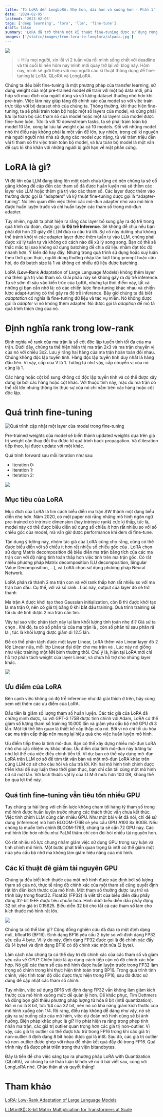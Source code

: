 ```yaml
---
title: 'Từ LoRA đến LongLoRA: Nhẹ hơn, dài hơn và sướng hơn - Phần 1'
date: '2024-02-05'
lastmod: '2023-02-05'
tags: ['deep learning', 'lora', 'llm', 'fine-tune']
draft: false
summary: 'LoRA đã trở thành một kĩ thuật fine-tuning được sử dụng rộng rãi với sự tối ưu của nó. Trong series này, chúng ta sẽ thảo luận về LoRA, lượng tử hoá và một phiên bản mở rộng của LoRA với context dài hơn.'
images: ['/static/images/from-lora-to-longlora/alpaca.jpg']
---
```


![](/static/images/from-lora-to-longlora/alpaca.jpg)

> 💡 Hilu mọi người, xin lỗi vì 2 tuần vừa rồi mình sống chết với deadline và thi cuối kì nên hôm nay mình mới quay trở lại với blog này. Hôm nay, mình sẽ giới thiệu với mọi người các kĩ thuật thông dụng để fine-tuning là LoRA, QLoRA và LongLoRA.

Chúng ta đều biết fine-tuning là một phương pháp của transfer learning, sử dụng weight của một pre-trained model để train với một bộ data mới, phù hợp với mục đích của người dùng và số lượng dataset thường nhỏ hơn khi pre-train. Việc làm này giúp tăng độ chính xác của model so với việc train trực tiếp với bộ dataset nhỏ của chúng ta. Thông thường, khi thực hiện fine-tuning, ta sẽ phải train toàn bộ hoặc một số layers của model, và cũng phải lưu lại toàn bộ các tham số của model hoặc một số layers của model được fine-tune luôn. Tức là với 10 downstream tasks, ta sẽ phải train toàn bộ model 10 lần, xong lại lưu lại weight của cả 10 models. Đối với những model nhỏ thì điều này không phải là một vấn đề lớn, tuy nhiên, trong cái kỉ nguyên mà người người nhà nhà sử dụng các model cực nặng, từ vài trăm triệu đến vài tỉ tham số thì việc train toàn bộ model, và lưu toàn bộ model là một vấn đề cực kì khó khăn với những người bị giới hạn về mặt phần cứng.

# LoRA là gì?

Vì độ lớn của LLM đang tăng lên một cách chưa từng có nên chúng ta sẽ cố gắng không đề cập đến các tham số đã được huấn luyện mà sẽ thêm các layer vào LLM hoặc thêm giá trị vào các tham số. Các layer được thêm vào thường được gọi là “adapters” và kỹ thuật fine-tuning được gọi là “adapter-tuning”. Nó liên quan đến việc thêm các mô-đun adapter nhỏ vào mô hình được huấn luyện trước và chỉ huấn luyện các tham số trong mô-đun adapter.

Tuy nhiên, người ta phát hiện ra rằng các layer bổ sung gây ra độ trễ trong quá trình dự đoán, được gọi là **Độ trễ Inference**. Sẽ không dễ chịu nếu bạn phải đợi hơn 20 giây để LLM đưa ra câu trả lời. Sự cố này dường như không thể tránh khỏi vì các adapter layer được thêm tuần tự vào LLM, chúng phải được xử lý tuần tự và không có cách nào để xử lý song song. Bạn có thể sẽ thắc mắc tại sao không sử dụng batching để chia dữ liệu nhằm đạt tốc độ nhanh hơn. Ý kiến ​​đó hay đấy. Nhưng trong quá trình sử dụng hoặc suy luận theo thời gian thực, người dùng thường nhập lần lượt từng prompt hoặc câu hỏi, do đó batch size là 1 và không có nhiều dữ liệu được batching.

LoRA (**Lo**w-**R**ank **A**daptation of Large Language Models) không thêm layer mà thêm giá trị vào tham số. Giải pháp này sẽ không gây ra độ trễ inference. Ta sẽ sớm đi sâu vào kiến trúc của LoRA, nhưng tại thời điểm này, tất cả những gì bạn cần nhớ là: có các chiến lược fine-tuning khác nhau và chiến lược adapt-tuning có thể gây ra độ trễ inference. Bây giờ chúng ta đã biết *adaptation* có nghĩa là fine-tuning dữ liệu và tác vụ miền. Nó không được gọi là *adapter* vì nó không thêm adapter. Nó được gọi là *adaption* để mô tả quá trình thích ứng của nó.

# Định nghĩa rank trong low-rank
Định nghĩa về rank của ma trận là số cột độc lập tuyến tính tối đa của ma trận. Dưới đây, chúng ta thể hiện hiển thị ma trận 2x3 và ma trận chuyển vị của nó với chiều 3x2. Lưu ý rằng hai hàng của ma trận hoàn toàn đối nhau. Chúng không độc lập tuyến tính. Hàng độc lập tuyến tính duy nhất là hàng đầu tiên. Vì vậy, cấp của V là 1. Tương tự như vậy, cấp chuyển vị của nó cũng là 1.

<div className="math-block" data-math="V = \begin{bmatrix}
1 & 2 & 1 \\
-1 & -2 & -1
\end{bmatrix} \ ; \quad
V^{T} = \begin{bmatrix}
1 & -1 \\
2 & -2 \\
1 & -1
\end{bmatrix}"></div>

Các hàng hoặc cột bổ sung không có độc lập tuyến tính và có thể được xây dựng lại bởi các hàng hoặc cột khác. Với thuộc tính này, mặc dù ma trận có thể rất lớn nhưng thông tin thực sự của nó chỉ nằm trên các hàng hoặc cột độc lập.

# Quá trình fine-tuning

![Quá trình cập nhật một layer của model trong fine-tuning](/static/images/from-lora-to-longlora/lora-finetune.png)

Pre-trained weights <span className="math-inline" data-math="W"></span> của model sẽ biến thành updated weights <span className="math-inline" data-math="W'"></span> dựa trên giá trị weight cần thay đổi <span className="math-inline" data-math="\Delta W"></span> thu được từ quá trình back propagation. Và ở iteration tiếp theo, <span className="math-inline" data-math="W'"></span> lại được update với một <span className="math-inline" data-math="\Delta W"></span> khác.

Quá trình forward sau mỗi iteration như sau:
* Iteration 0: <span className="math-inline" data-math="y = Wx"></span>
* Iteration 1: <span className="math-inline" data-math="y = W'x = (W + \Delta W)x"></span>
* Iteration 2: <span className="math-inline" data-math="y = W''x = (W + \Delta W)x = (W' + \Delta W')x = (W + \Delta W + \Delta W')x"></span>

![](/static/images/from-lora-to-longlora/update-w.png)

## Mục tiêu của LoRA

Mục đích của LoRA là tìm cách biểu diễn ma trận $\Delta W$ thành một dạng biểu diễn nhẹ hơn. Năm 2020, có một paper nói rằng những mô hình ngôn ngữ pre-trained có intrinsic dimension (hay intrinsic rank) cực kì thấp, tức là, model này có thể được biểu diễn sử dụng số chiều ít hơn rất nhiều so với số chiều gốc của model, mà vẫn giữ được performance khi đem đi fine-tune.

Tận dụng ý tưởng này, nhóm tác giả của LoRA cũng cho rằng, <span className="math-inline" data-math="\Delta W"></span> cũng có thể được biểu diễn với số chiều ít hơn rất nhiều số chiều gốc của <span className="math-inline" data-math="\Delta W"></span>. LoRA chọn sử dụng Matrix decomposition để biểu diễn ma trận <span className="math-inline" data-math="\Delta W"></span> bằng tích của các ma trận con với độ nặng tính toán thấp hơn việc tính trên ma trận gốc. Có rất nhiều phương pháp Matrix decomposition (LU decomposition, Singular Value Decomposition, ...), và LoRA chọn sử dụng phương pháp Neural Network.

LoRA phân rã <span className="math-inline" data-math="\Delta W"></span> thành 2 ma trận con <span className="math-inline" data-math="A"></span> và <span className="math-inline" data-math="B"></span> với rank thấp hơn rất nhiều so với ma trận ban đầu. Cụ thể, <span className="math-inline" data-math="\Delta W = BA"></span> với <span className="math-inline" data-math="\Delta W \in \mathrm{R}^{d \times k}, B \in \mathrm{R}^{d \times r}, A \in \mathrm{R}^{r \times k}"></span> và số rank <span className="math-inline" data-math="r \ll \min (d,k)"></span>. Lúc này, output của layer đó sẽ trở thành

<div className="math-block" data-math="y = W_{0}x + \Delta Wx = W_{0}x + BAx"></div>

Ma trận A được khởi tạo theo Gaussian initialization, còn B thì được khởi tạo là ma trận 0, nên <span className="math-inline" data-math="\Delta W = BA"></span> có giá trị bằng 0 khi bắt đầu training. Quá trình training sẽ tối ưu đê tính được 2 ma trận cần tìm.

Vậy tại sao việc phân tách này lại làm khối lượng tính toán nhẹ đi? Giả sử ta chọn <span className="math-inline" data-math="A = B = 100, r = 4"></span>. Khi đó, ta có số phần tử của ma trận <span className="math-inline" data-math="\Delta W"></span> là <span className="math-inline" data-math="100 \times 100 = 10000"></span>, còn số phân tử sau phân rã là <span className="math-inline" data-math="100 \times 4 + 100 \times 4 = 800"></span>, tức là khối lượng được giảm đi 12.5 lần.

Để có thể phân tách được một layer Linear, LoRA thêm vào Linear layer đó 2 lớp Linear nữa, mỗi lớp Linear đại diện cho ma trận <span className="math-inline" data-math="A"></span> và <span className="math-inline" data-math="B"></span>. Lúc này nó giống như việc training một NN bình thường thôi. Chú ý là, hiện tại LoRA mới chỉ hỗ trợ phân tách weight của layer Linear, và chưa hỗ trợ cho những layer khác.

![](/static/images/from-lora-to-longlora/decompose.png)

## Ưu điểm của LoRA

Bên cạnh việc không có độ trễ inference như đã giải thích ở trên, hãy cùng xem xét thêm các ưu điểm của LoRA.

Đầu tiên là giảm số lượng tham số huấn luyện. Các tác giả của LoRA đã chứng minh được, so với GPT-3 175B được tinh chỉnh với Adam, LoRA có thể giảm số lượng tham số training 10.000 lần và giảm yêu cầu bộ nhớ GPU đi 3 lần. Một lợi thế liên quan là thiết kế cấp thấp của nó. Bởi vì nó chỉ tối ưu hóa các ma trận cấp thấp nên mang lại hiệu quả cho việc huấn luyện mô hình.

Ưu điểm tiếp theo là tính mô-đun. Bạn có thể xây dựng nhiều mô-đun LoRA nhỏ cho các nhiệm vụ khác nhau. Ưu điểm của tính mô-đun này tương tự như lợi thế của việc điều chỉnh tiền tố. Ví dụ: bạn có thể xây dựng mô-đun LoRA trên LLM cơ sở để tóm tắt văn bản và một mô-đun LoRA khác trên cùng LLM cơ sở cho câu hỏi và câu trả lời. Khi hai mô hình tinh chỉnh được triển khai để suy luận theo thời gian thực, bạn chỉ cần tải cùng một mô hình cơ sở một lần. Với kích thước vật lý của LLM ở mức hơn 100 GB, không thể bỏ qua lợi thế này.

## Quá tình fine-tuning vẫn tiêu tốn nhiều GPU

Tuy chúng ta hài lòng với chiến lược không chạm tới hàng tỷ tham số trong mô hình được huấn luyện trước nhưng các thách thức vẫn chưa kết thúc. Việc tinh chỉnh LLM cũng cần nhiều GPU. Như một bài viết đã nói, chỉ để sử dụng (inference) mô hình BLOOM-176B sẽ yêu cầu GPU A100 8x 80GB. Nếu chúng ta muốn tinh chỉnh BLOOM-176B, chúng ta sẽ cần 72 GPU này. Các mô hình lớn hơn nhiều như PaLM thậm chí còn đòi hỏi nhiều tài nguyên hơn.

Có rất nhiều nỗ lực chung nhằm giảm việc sử dụng GPU trong suy luận và tinh chỉnh mô hình. Một bước phát triển quan trọng là int8 có thể giảm một nửa yêu cầu bộ nhớ mà không làm giảm hiệu năng của mô hình.

## Các kĩ thuật đê giảm tài nguyên GPU

Chúng ta đều biết kích thước của một mô hình được xác định bởi số lượng tham số của nó, thực tế rằng độ chính xác của một tham số cũng quyết định rất lớn đến kích thước của mô hình. Một tham số thường được lưu trữ và trình bày trong float32. Float32 (FP32) là viết tắt của biểu diễn dấu phẩy động 32-bit IEEE được tiêu chuẩn hóa. Hình dưới biểu diễn dấu phẩy động 32 bit cho giá trị 0.15625. Biểu diễn 32 bit cho tất cả các tham số làm cho kích thước mô hình rất lớn.

![](/static/images/from-lora-to-longlora/fp32.jpg)

Chúng ta có thể làm gì? Cộng đồng nghiên cứu đã đưa ra một định dạng mới, bfloat16 (BF16). Định dạng BF16 yêu cầu 2 byte so với định dạng FP32 yêu cầu 4 byte. Vì lý do này, định dạng FP32 được gọi là độ chính xác đầy đủ (4 byte) và định dạng BF16 có độ chính xác một nửa (2 byte).

Làm cách nào chúng ta có thể duy trì độ chính xác của các tham số và giảm yêu cầu về GPU? Chiến lược là áp dụng cách tiếp cận có độ chính xác hỗn hợp. Nó giữ các tham số của mô hình được huấn luyện trước trong FP32 làm trọng số chính trong khi thực hiện tính toán trong BP16. Trong quá trình tinh chỉnh, việc tính toán độ dốc được thực hiện trong FP16, sau đó được sử dụng để cập nhật các tham số chính.

Tuy nhiên, việc sử dụng BP16 với định dạng FP32 vẫn không làm giảm kích thước của mô hình xuống mức dễ quản lý hơn. Để khắc phục, Tim Dettmers và đồng bọn giới thiệu phương pháp lượng tử hóa 8 bit (int8 quantization). Bởi vì nó là 8 bit, tức 1/4 của 32 bit, nên nó có khả năng giảm kích thước của mô hình xuống còn 1/4. Rõ ràng, điều này không dễ dàng như vậy, nó sẽ gây ra sự xuống cấp của mô hình, việc dự đoán mô hình cũng sẽ bị ảnh hưởng. Biện pháp khắc phục là gì? Họ phát hiện ra rằng trong phép tính nhân ma trận, các giá trị outlier quan trọng hơn các giá trị non-outlier. Vì vậy, các giá trị outlier có thể được lưu trữ trong FP16 trong khi các giá trị non-outlier ở định dạng 8 bit hoặc được gọi là int8. Sau đó, các giá trị outlier và non-outlier được ghép với nhau để nhận kết quả đầy đủ trong FP16. Quá trình này đã được phát triển trong thư viện bitandbytes.

Đây là tiền đề cho việc sáng tạo ra phương pháp LoRA with Quantization (QLoRA), và chúng ta sẽ thảo luận kĩ hơn về nó ở bài viết sau, cùng với LongLoRA nhé. Chào thân ái và quyết thắng!

# Tham khảo

[LoRA: Low-Rank Adaptation of Large Language Models](https://arxiv.org/abs/2106.09685)

[LLM.int8(): 8-bit Matrix Multiplication for Transformers at Scale](https://arxiv.org/abs/2208.07339)